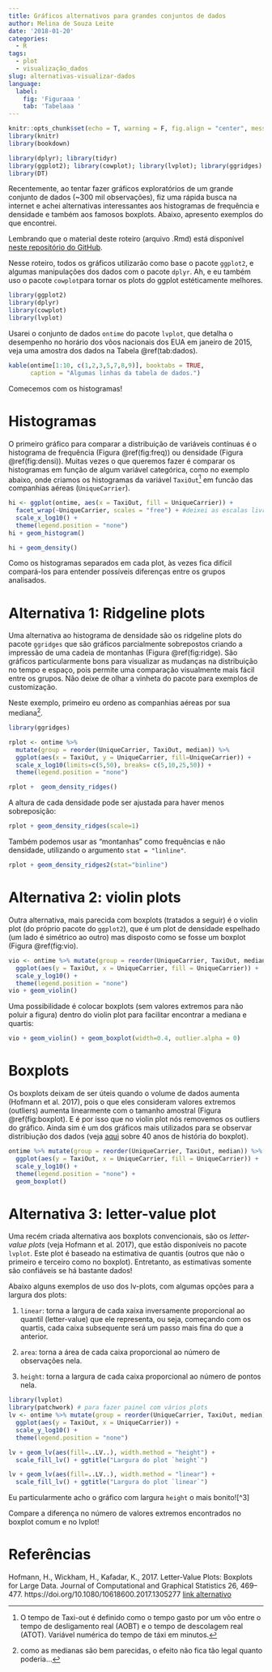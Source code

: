 ```yaml
---
title: Gráficos alternativos para grandes conjuntos de dados
author: Melina de Souza Leite
date: '2018-01-20'
categories:
  - R
tags:
  - plot
  - visualização_dados
slug: alternativas-visualizar-dados
language:
  label:
    fig: 'Figuraaa '
    tab: 'Tabelaaa '
---
```



```r
knitr::opts_chunk$set(echo = T, warning = F, fig.align = "center", message = F, error = F, cache = TRUE)
library(knitr)
library(bookdown)

library(dplyr); library(tidyr)
library(ggplot2); library(cowplot); library(lvplot); library(ggridges)
library(DT)
```


Recentemente, ao tentar fazer gráficos exploratórios de um grande conjunto de dados (~300 mil observações), fiz uma rápida busca na internet e achei alternativas interessantes aos histogramas de frequência e densidade e também aos famosos boxplots. Abaixo, apresento exemplos do que encontrei.

Lembrando que o material deste roteiro (arquivo .Rmd) está disponível [neste repositório do GitHub](https://github.com/melina-leite/roteiros_blog).

Nesse roteiro, todos os gráficos utilizarão como base o pacote `ggplot2`, e algumas manipulações dos dados com o pacote `dplyr`. Ah, e eu também uso o pacote `cowplot`para tornar os plots do ggplot estéticamente melhores.

```r
library(ggplot2)
library(dplyr)
library(cowplot)
library(lvplot)
```

Usarei o conjunto de dados `ontime` do pacote `lvplot`, que detalha o desempenho no horário dos vôos nacionais dos EUA em janeiro de 2015, veja uma amostra dos dados na Tabela \@ref(tab:dados).

```r
kable(ontime[1:10, c(1,2,3,5,7,8,9)], booktabs = TRUE,
      caption = "Algumas linhas da tabela de dados.")
```

Comecemos com os histogramas!

# Histogramas

O primeiro gráfico para comparar a distribuição de variáveis contínuas é o histograma de frequência (Figura \@ref(fig:freq)) ou densidade (Figura \@ref(fig:densi)). 
Muitas vezes o que queremos fazer é comparar os histogramas em função de algum variável categórica, como no exemplo abaixo, onde criamos os histogramas da variável `TaxiOut`[^1] em funcão das companhias aéreas  (`UniqueCarrier`).

[^1]: O tempo de Taxi-out é definido como o tempo gasto por um vôo entre o tempo de desligamento real (AOBT) e o tempo de descolagem real (ATOT). Variável numérica do tempo de táxi em minutos.

```r
hi <- ggplot(ontime, aes(x = TaxiOut, fill = UniqueCarrier)) + 
  facet_wrap(~UniqueCarrier, scales = "free") + #deixei as escalas livres
  scale_x_log10() +
  theme(legend.position = "none")
hi + geom_histogram()
```

```r
hi + geom_density()
```

Como os histogramas separados em cada plot, às vezes fica difícil compará-los para entender possíveis diferenças entre os grupos analisados.


# Alternativa 1: Ridgeline plots

Uma alternativa ao histograma de densidade são os ridgeline plots do pacote `ggridges` que são gráficos parcialmente sobrepostos criando a impressão de uma cadeia de montanhas (Figura \@ref(fig:ridge). São gráficos particularmente bons para visualizar as mudanças na distribuição no tempo e espaço, pois permite uma comparação visualmente mais fácil entre os grupos. Não deixe de olhar a vinheta do pacote para exemplos de customização.

Neste exemplo, primeiro eu ordeno as companhias aéreas por sua mediana[^2].

[^2]: como as medianas são bem parecidas, o efeito não fica tão legal quanto poderia...

```r
library(ggridges)

rplot <- ontime %>%
  mutate(group = reorder(UniqueCarrier, TaxiOut, median)) %>%
  ggplot(aes(x = TaxiOut, y = UniqueCarrier, fill=UniqueCarrier)) + 
  scale_x_log10(limits=c(5,50), breaks= c(5,10,25,50)) +
  theme(legend.position = "none")

rplot +  geom_density_ridges()
```

A altura de cada densidade pode ser ajustada para haver menos sobreposição:
```r
rplot + geom_density_ridges(scale=1)
```

Também podemos usar as "montanhas" como frequências e não densidade, utilizando o argumento `stat = "linline"`.

```r
rplot + geom_density_ridges2(stat="binline")
```



# Alternativa 2: violin plots

Outra alternativa, mais parecida com boxplots (tratados a seguir) é o violin plot (do próprio pacote do `ggplot2`), que é um plot de densidade espelhado (um lado é simétrico ao outro) mas disposto como se fosse um boxplot (Figura \@ref(fig:vio).

```r
vio <- ontime %>% mutate(group = reorder(UniqueCarrier, TaxiOut, median)) %>%
  ggplot(aes(y = TaxiOut, x = UniqueCarrier, fill = UniqueCarrier)) +
  scale_y_log10() +
  theme(legend.position = "none")
vio + geom_violin()
```

Uma possibilidade é colocar boxplots (sem valores extremos para não poluir a figura) dentro do violin plot para facilitar encontrar a mediana e quartis:
```r
vio + geom_violin() + geom_boxplot(width=0.4, outlier.alpha = 0)
```

# Boxplots

Os boxplots deixam de ser úteis quando o volume de dados aumenta (Hofmann et al. 2017), pois o que eles consideram valores extremos (outliers) aumenta linearmente com o tamanho amostral (Figura \@ref(fig:boxplot). E é por isso que no violin plot nós removemos os outliers do gráfico. Ainda sim é um dos gráficos mais utilizados para se observar distribiução dos dados (veja [aqui](http://had.co.nz/stat645/project-03/boxplots.pdf) sobre 40 anos de história do boxplot). 

```r
ontime %>% mutate(group = reorder(UniqueCarrier, TaxiOut, median)) %>%
  ggplot(aes(y = TaxiOut, x = UniqueCarrier, fill = UniqueCarrier)) +
  scale_y_log10() +
  theme(legend.position = "none") +
  geom_boxplot()
```


# Alternativa 3: letter-value plot

Uma recém criada alternativa aos boxplots convencionais, são os _letter-value plots_ (veja Hofmann et al. 2017), que estão disponíveis no pacote `lvplot`. Este plot é baseado na estimativa de quantis (outros que não o primeiro e terceiro como no boxplot). Entretanto, as estimativas somente são confiáveis se há bastante dados!

Abaixo alguns exemplos de uso dos lv-plots, com algumas opções para a largura dos plots:

1. `linear`: torna a largura de cada xaixa inversamente proporcional ao quantil (letter-value) que ele representa, ou seja, começando com os quartis, cada caixa subsequente será um passo mais fina do que a anterior.

2. `area`: torna a área de cada caixa proporcional ao número de observações nela. 

3. `height`: torna a largura de cada caixa proporcional ao número de pontos nela.

```r
library(lvplot)
library(patchwork) # para fazer painel com vários plots
lv <- ontime %>% mutate(group = reorder(UniqueCarrier, TaxiOut, median)) %>%
  ggplot(aes(y = TaxiOut, x = UniqueCarrier)) +
  scale_y_log10() +
  theme(legend.position = "none")

lv + geom_lv(aes(fill=..LV..), width.method = "height") +
  scale_fill_lv() + ggtitle("Largura do plot `height`")
```

```r
lv + geom_lv(aes(fill=..LV..), width.method = "linear") +
  scale_fill_lv() + ggtitle("Largura do plot `linear`")
```

Eu particularmente acho o gráfico com largura `height` o mais bonito![^3]

[3^]: Apesar de ainda achar as cores padrão não tão bonitas.

Compare a diferença no número de valores extremos encontrados no boxplot comum e no lvplot!




# Referências

Hofmann, H., Wickham, H., Kafadar, K., 2017. Letter-Value Plots: Boxplots for Large Data. Journal of Computational and Graphical Statistics 26, 469–477. https://doi.org/10.1080/10618600.2017.1305277 [link alternativo](http://vita.had.co.nz/papers/letter-value-plot.html)

